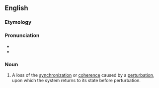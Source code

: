 ==English==
===Etymology===

{{prefix|de|phasing}}

===Pronunciation===

*{{IPA|diˈfeɪzɪŋ}}
*{{rhymes|eɪzɪŋ}}

===Noun===
{{en-noun}}
{{wikipedia}}

#{{quantum mechanics|medical imaging}} A loss of the [[synchronization]] or [[coherence]] caused by a [[perturbation]], upon which the system returns to its state before perturbation.